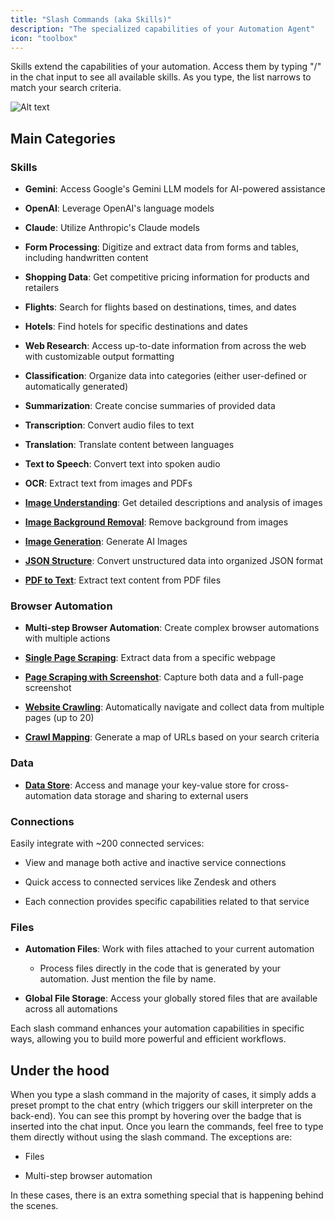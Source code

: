 ```yaml
---
title: "Slash Commands (aka Skills)"
description: "The specialized capabilities of your Automation Agent"
icon: "toolbox"
---
```


Skills extend the capabilities of your automation. Access them by typing "/" in the chat input to see all available skills. As you type, the list narrows to match your search criteria.

![Alt text](/images/slash.png "slash commands")

## Main Categories

### Skills

* **Gemini**: Access Google's Gemini LLM models for AI-powered assistance

* **OpenAI**: Leverage OpenAI's language models

* **Claude**: Utilize Anthropic's Claude models

* **Form Processing**: Digitize and extract data from forms and tables, including handwritten content

* **Shopping Data**: Get competitive pricing information for products and retailers

* **Flights**: Search for flights based on destinations, times, and dates

* **Hotels**: Find hotels for specific destinations and dates

* **Web Research**: Access up-to-date information from across the web with customizable output formatting

* **Classification**: Organize data into categories (either user-defined or automatically generated)

* **Summarization**: Create concise summaries of provided data

* **Transcription**: Convert audio files to text

* **Translation**: Translate content between languages

* **Text to Speech**: Convert text into spoken audio

* **OCR**: Extract text from images and PDFs

* [**Image Understanding**](/slash-commands/image-understanding): Get detailed descriptions and analysis of images

* [**Image Background Removal**](/slash-commands/image-background-removal): Remove background from images

* [**Image Generation**](/slash-commands/image-generation): Generate AI Images

* [**JSON Structure**](/slash-commands/json-structure): Convert unstructured data into organized JSON format

* [**PDF to Text**](/slash-commands/pdf-to-text): Extract text content from PDF files

### Browser Automation

* **Multi-step Browser Automation**: Create complex browser automations with multiple actions

* [**Single Page Scraping**](/slash-commands/scraping#single-page-scraping): Extract data from a specific webpage

* [**Page Scraping with Screenshot**](/slash-commands/scraping#page-scraping-with-screenshot): Capture both data and a full-page screenshot

* [**Website Crawling**](/slash-commands/scraping#website-crawling): Automatically navigate and collect data from multiple pages (up to 20)

* [**Crawl Mapping**](/slash-commands/scraping#crawl-mapping): Generate a map of URLs based on your search criteria

### Data

* [**Data Store**](/slash-commands/datastore): Access and manage your key-value store for cross-automation data storage and sharing to external users

### Connections

Easily integrate with \~200 connected services:

* View and manage both active and inactive service connections

* Quick access to connected services like Zendesk and others

* Each connection provides specific capabilities related to that service

### Files

* **Automation Files**: Work with files attached to your current automation

  * Process files directly in the code that is generated by your automation. Just mention the file by name.

* **Global File Storage**: Access your globally stored files that are available across all automations

Each slash command enhances your automation capabilities in specific ways, allowing you to build more powerful and efficient workflows.

## Under the hood

When you type a slash command in the majority of cases, it simply adds a preset prompt to the chat entry (which triggers our skill interpreter on the back-end). You can see this prompt by hovering over the badge that is inserted into the chat input. Once you learn the commands, feel free to type them directly without using the slash command. The exceptions are:

* Files

* Multi-step browser automation

In these cases, there is an extra something special that is happening behind the scenes.
